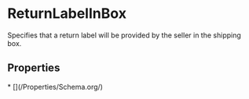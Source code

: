 # ReturnLabelInBox

Specifies that a return label will be provided by the seller in the shipping box.

## Properties

<Grid>
* [](/Properties/Schema.org/)

</Grid>

